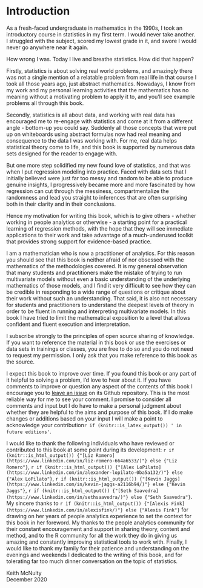 # Introduction {-}

As a fresh-faced undergraduate in mathematics in the 1990s, I took an introductory course in statistics in my first term.  I would never take another.  I struggled with the subject, scored my lowest grade in it, and swore I would never go anywhere near it again.  

How wrong I was.  Today I live and breathe statistics.  How did that happen?  

Firstly, statistics is about solving real world problems, and amazingly there was not a single mention of a relatable problem from real life in that course I took all those years ago, just abstract mathematics. Nowadays, I know from my work and my personal learning activities that the mathematics has no meaning without a motivating problem to apply it to, and you'll see example problems all through this book.  

Secondly, statistics is all about data, and working with real data has encouraged me to re-engage with statistics and come at it from a different angle - bottom-up you could say.  Suddenly all those concepts that were put up on whiteboards using abstract formulas now had real meaning and consequence to the data I was working with.  For me, real data helps statistical theory come to life, and this book is supported by numerous data sets designed for the reader to engage with.

But one more step solidified my new found love of statistics, and that was when I put regression modeling into practice.  Faced with data sets that I initially believed were just far too messy and random to be able to produce genuine insights, I progressively became more and more fascinated by how regression can cut through the messiness, compartmentalize the randomness and lead you straight to inferences that are often surprising both in their clarity and in their conclusions.

Hence my motivation for writing this book, which is to give others - whether working in people analytics or otherwise - a starting point for a practical learning of regression methods, with the hope that they will see immediate applications to their work and take advantage of a much-underused toolkit that provides strong support for evidence-based practice. 

I am a mathematician who is now a practitioner of analytics.  For this reason you should see that this book is neither afraid of nor obsessed with the mathematics of the methodologies covered.  It is my general observation that many students and practitioners make the mistake of trying to run multivariate models without even a basic understanding of the underlying mathematics of those models, and I find it very difficult to see how they can be credible in responding to a wide range of questions or critique about their work without such an understanding.  That said, it is also not necessary for students and practitioners to understand the deepest levels of theory in order to be fluent in running and interpreting multivariate models.  In this book I have tried to limit the mathematical exposition to a level that allows confident and fluent execution and interpretation.

I subscribe strongly to the principles of open source sharing of knowledge.  If you want to reference the material in this book or use the exercises or data sets in trainings or classes, you are free to do so and you do not need to request my permission.  I only ask that you make reference to this book as the source.  

I expect this book to improve over time.  If you found this book or any part of it helpful to solving a problem, I'd love to hear about it.  If you have comments to improve or question any aspect of the contents of this book I encourage you to [leave an issue](https://github.com/keithmcnulty/peopleanalytics-regression-book/issues) on its Github repository.  This is the most reliable way for me to see your comment.  I promise to consider all comments and input but I do have to make a personal judgment about whether they are helpful to the aims and purpose of this book.  If I do make changes or additions based on your input I will make a point to acknowledge your contribution`r if (knitr::is_latex_output()) ' in future editions'`.

I would like to thank the following individuals who have reviewed or contributed to this book at some point during its development: `r if (knitr::is_html_output()) {"[Liz Romero](https://www.linkedin.com/in/liz-romero-664a6533/)"} else {"Liz Romero"}`, `r if (knitr::is_html_output()) {"[Alex LoPilato](https://www.linkedin.com/in/alexander-lopilato-0ba5a132/)"} else {"Alex LoPilato"}`, `r if (knitr::is_html_output()) {"[Kevin Jaggs](https://www.linkedin.com/in/kevin-jaggs-a2116b94/)"} else {"Kevin Jaggs"}`, `r if (knitr::is_html_output()) {"[Seth Saavedra](https://www.linkedin.com/in/sethsaavedra/)"} else {"Seth Saavedra"}`.  My sincere thanks to `r if (knitr::is_html_output()) {"[Alexis Fink](https://www.linkedin.com/in/alexisfink/)"} else {"Alexis Fink"}` for drawing on her years of people analytics experience to set the context for this book in her foreword. My thanks to the people analytics community for their constant encouragement and support in sharing theory, content and method, and to the R community for all the work they do in giving us amazing and constantly improving statistical tools to work with. Finally, I would like to thank my family for their patience and understanding on the evenings and weekends I dedicated to the writing of this book, and for tolerating far too much dinner conversation on the topic of statistics.


Keith McNulty \
December 2020
